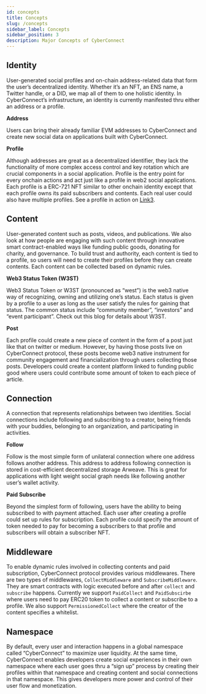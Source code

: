```yaml
---
id: concepts
title: Concepts
slug: /concepts
sidebar_label: Concepts
sidebar_position: 3
description: Major Concepts of CyberConnect
---
```


## Identity

User-generated social profiles and on-chain address-related data that form the user’s decentralized identity. Whether it’s an NFT, an ENS name, a Twitter handle, or a DID, we map all of them to one holistic identity. In CyberConnect’s infrastructure, an identity is currently manifested thru either an address or a profile.

**Address**

Users can bring their already familiar EVM addresses to CyberConnect and create new social data on applications built with CyberConnect.

**Profile**

Although addresses are great as a decentralized identifier, they lack the functionality of more complex access control and key rotation which are crucial components in a social application. Profile is the entry point for every onchain actions and act just like a profile in web2 social applications. Each profile is a ERC-721 NFT similar to other onchain identity except that each profile owns its paid subscribers and contents. Each real user could also have multiple profiles. See a profile in action on [Link3](https://link3.to/shiyu).

## Content

User-generated content such as posts, videos, and publications. We also look at how people are engaging with such content through innovative smart contract-enabled ways like funding public goods, donating for charity, and governance. To build trust and authority, each content is tied to a profile, so users will need to create their profiles before they can create contents. Each content can be collected based on dynamic rules.

**Web3 Status Token (W3ST)**

Web3 Status Token or W3ST (pronounced as “west”) is the web3 native way of recognizing, owning and utilizing one’s status. Each status is given by a profile to a user as long as the user satisfy the rules for gaining that status. The common status include “community member”, “investors” and “event participant”. Check out this blog for details about W3ST.

**Post**

Each profile could create a new piece of content in the form of a post just like that on twitter or medium. However, by having those posts live on CyberConnect protocol, these posts become web3 native instrument for community engagement and financialization through users collecting those posts. Developers could create a content platform linked to funding public good where users could contribute some amount of token to each piece of article.

## Connection

A connection that represents relationships between two identities. Social connections include following and subscribing to a creator, being friends with your buddies, belonging to an organization, and participating in activities.

**Follow**

Follow is the most simple form of unilateral connection where one address follows another address. This address to address following connection is stored in cost-efficient decentralized storage Arweave. This is great for applications with light weight social graph needs like following another user’s wallet activity.

**Paid Subscribe**

Beyond the simplest form of following, users have the ability to being subscribed to with payment attached. Each user after creating a profile could set up rules for subscription. Each profile could specify the amount of token needed to pay for becoming a subscribers to that profile and subscribers will obtain a subscriber NFT.

## Middleware

To enable dynamic rules involved in collecting contents and paid subscription, CyberConnect protocol provides various middlewares. There are two types of middlewares, `CollectMiddleware` and `SubscribeMiddleware`. They are smart contracts with logic executed before and after `collect` and `subscribe` happens. Currently we support `PaidCollect` and `PaidSubscirbe` where users need to pay ERC20 token to collect a content or subscribe to a profile. We also support `PermissionedCollect` where the creator of the content specifies a whitelist.

## Namespace

By default, every user and interaction happens in a global namespace called “CyberConnect” to maximize user liquidity. At the same time, CyberConnect enables developers create social experiences in their own namespace where each user goes thru a “sign up” process by creating their profiles within that namespace and creating content and social connections in that namespace. This gives developers more power and control of their user flow and monetization.
